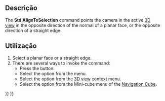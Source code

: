 <languages/>

<div lang="en" dir="ltr" class="mw-content-ltr">
{{Docnav
|[[Std_ViewFitSelection|ViewFitSelection]]
|[[Std_ViewIsometric|ViewIsometric]]
|[[Std_View_Menu|Std View Menu]]
|IconL=Std_ViewFitSelection.svg
|IconR=Std_ViewIsometric.svg
|IconC=Freecad.svg
}}
</div>

<div lang="en" dir="ltr" class="mw-content-ltr">
{{GuiCommand
|Name=Std AlignToSelection
|MenuLocation=View → Standard views → Align to selection
|Workbenches=All
|Shortcut=
|Version=1.0
|SeeAlso=
}}
</div>

<span id="Description"></span>
==Descrição==

<div lang="en" dir="ltr" class="mw-content-ltr">
The '''Std AlignToSelection''' command points the camera in the active [[3D_view|3D view]] in the opposite direction of the normal of a planar face, or the opposite direction of a straight edge.
</div>

<span id="Usage"></span>
==Utilização==

<div lang="en" dir="ltr" class="mw-content-ltr">
# Select a planar face or a straight edge.
# There are several ways to invoke the command:
#* Press the {{Button|[[Image:Std_AlignToSelection.svg|16px]] [[Std_AlignToSelection|Align to selection]]}} button.
#* Select the {{MenuCommand|View → Standard views → [[Image:Std_AlignToSelection.svg|16px]] Align to selection}} option from the menu.
#* Select the {{MenuCommand|[[Image:Std_AlignToSelection.svg|16px]] Align to selection}} option from the [[3D_view|3D view]] context menu.
#* Select the {{MenuCommand|[[Image:Std_AlignToSelection.svg|16px]] Align to selection}} option from the Mini-cube menu of the [[Navigation_Cube|Navigation Cube]].
</div>


<div lang="en" dir="ltr" class="mw-content-ltr">
{{Docnav
|[[Std_ViewFitSelection|ViewFitSelection]]
|[[Std_ViewIsometric|ViewIsometric]]
|[[Std_View_Menu|Std View Menu]]
|IconL=Std_ViewFitSelection.svg
|IconR=Std_ViewIsometric.svg
|IconC=Freecad.svg
}}
</div>

{{Std_Base_navi{{#translation:}}}}
{{Userdocnavi{{#translation:}}}}